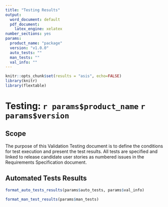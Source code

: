 ```yaml
---
title: "Testing Results"
output:
  word_document: default
  pdf_document:
    latex_engine: xelatex
number_sections: yes
params:
  product_name: "package"
  version: "v1.0.0"
  auto_tests: ""
  man_tests: ""
  val_info: ""
---
```


```r
knitr::opts_chunk$set(results = "asis", echo=FALSE)
library(knitr)
library(flextable)
```

# Testing: `r params$product_name` `r params$version`

## Scope
The purpose of this Validation Testing document is to define the conditions for test execution and present the test results. All tests are specified and linked to release candidate user stories as numbered issues in the Requirements Specification document.

## Automated Tests Results
```r
format_auto_tests_results(params$auto_tests, params$val_info)
```


```r
format_man_test_results(params$man_tests)
```

